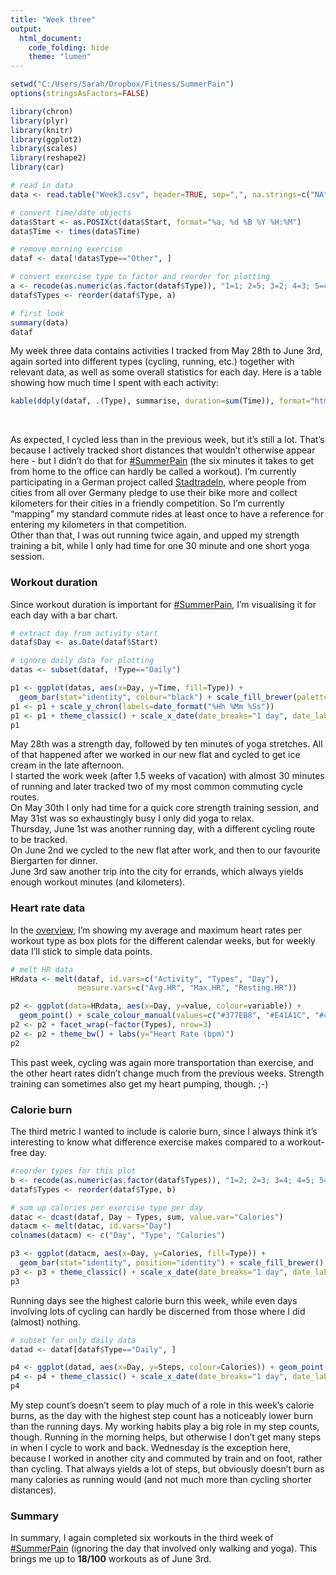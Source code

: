 ```yaml
---
title: "Week three"
output:
  html_document:
    code_folding: hide
    theme: "lumen"
---
```


```r
setwd("C:/Users/Sarah/Dropbox/Fitness/SummerPain")
options(stringsAsFactors=FALSE)

library(chron)
library(plyr)
library(knitr)
library(ggplot2)
library(scales)
library(reshape2)
library(car)
```

```r
# read in data
data <- read.table("Week3.csv", header=TRUE, sep=",", na.strings=c("NA", "--", ""))

# convert time/date objects
data$Start <- as.POSIXct(data$Start, format="%a, %d %B %Y %H:%M")
data$Time <- times(data$Time)

# remove morning exercise
dataf <- data[!data$Type=="Other", ]

# convert exercise type to factor and reorder for plotting
a <- recode(as.numeric(as.factor(dataf$Type)), "1=1; 2=5; 3=2; 4=3; 5=4")
dataf$Types <- reorder(dataf$Type, a)

# first look
summary(data)
dataf
```

My week three data contains activities I tracked from May 28th to June 3rd, again sorted into different types (cycling, running, etc.) together with relevant data, as well as some overall statistics for each day. Here is a table showing how much time I spent with each activity:

```r
kable(ddply(dataf, .(Type), summarise, duration=sum(Time)), format="html", table.attr="style='width:20%;'")
```
<br>

As expected, I cycled less than in the previous week, but it's still a lot. That's because I actively tracked short distances that wouldn't otherwise appear here - but I didn't do that for [#SummerPain](https://twitter.com/search?f=tweets&vertical=default&q=%23summerpain&src=typd) (the six minutes it takes to get from home to the office can hardly be called a workout). I'm currently participating in a German project called [Stadtradeln](https://www.stadtradeln.de/home/), where people from cities from all over Germany pledge to use their bike more and collect kilometers for their cities in a friendly competition. So I'm currently "mapping" my standard commute rides at least once to have a reference for entering my kilometers in that competition.  
Other than that, I was out running twice again, and upped my strength training a bit, while I only had time for one  30 minute and one short yoga session.

### Workout duration

Since workout duration is important for [#SummerPain](https://twitter.com/search?f=tweets&vertical=default&q=%23summerpain&src=typd), I'm visualising it for each day with a bar chart.

```r
# extract day from activity start
dataf$Day <- as.Date(dataf$Start)

# ignore daily data for plotting
datas <- subset(dataf, !Type=="Daily")

p1 <- ggplot(datas, aes(x=Day, y=Time, fill=Type)) +
  geom_bar(stat="identity", colour="black") + scale_fill_brewer(palette="Set1")
p1 <- p1 + scale_y_chron(labels=date_format("%Hh %Mm %Ss"))
p1 <- p1 + theme_classic() + scale_x_date(date_breaks="1 day", date_labels="%B %d")
p1
```

May 28th was a strength day, followed by ten minutes of yoga stretches. All of that happened after we worked in our new flat and cycled to get ice cream in the late afternoon.  
I started the work week (after 1.5 weeks of vacation) with almost 30 minutes of running and later tracked two of my most common commuting cycle routes.  
On May 30th I only had time for a quick core strength training session, and May 31st was so exhaustingly busy I only did yoga to relax.  
Thursday, June 1st was another running day, with a different cycling route to be tracked.  
On June 2nd we cycled to the new flat after work, and then to our favourite Biergarten for dinner.  
June 3rd saw another trip into the city for errands, which always yields enough workout minutes (and kilometers).

### Heart rate data

In the [overview](Overview.html), I'm showing my average and maximum heart rates per workout type as box plots for the different calendar weeks, but for weekly data I'll stick to simple data points.

```r
# melt HR data
HRdata <- melt(dataf, id.vars=c("Activity", "Types", "Day"),
               measure.vars=c("Avg.HR", "Max.HR", "Resting.HR"))

p2 <- ggplot(data=HRdata, aes(x=Day, y=value, colour=variable)) +
  geom_point() + scale_colour_manual(values=c("#377EB8", "#E41A1C", "#4DAF4A"))
p2 <- p2 + facet_wrap(~factor(Types), nrow=3)
p2 <- p2 + theme_bw() + labs(y="Heart Rate (bpm)")
p2
```

This past week, cycling was again more transportation than exercise, and the other heart rates didn't change much from the previous weeks. Strength training can sometimes also get my heart pumping, though. ;-)

### Calorie burn

The third metric I wanted to include is calorie burn, since I always think it's interesting to know what difference exercise makes compared to a workout-free day.

```r
#reorder types for this plot
b <- recode(as.numeric(as.factor(dataf$Types)), "1=2; 2=3; 3=4; 4=5; 5=1")
dataf$Types <- reorder(dataf$Type, b)

# sum up calories per exercise type per day
datac <- dcast(dataf, Day ~ Types, sum, value.var="Calories")
datacm <- melt(datac, id.vars="Day")
colnames(datacm) <- c("Day", "Type", "Calories")

p3 <- ggplot(datacm, aes(x=Day, y=Calories, fill=Type)) +
  geom_bar(stat="identity", position="identity") + scale_fill_brewer()
p3 <- p3 + theme_classic() + scale_x_date(date_breaks="1 day", date_labels="%B %d")
p3
```

Running days see the highest calorie burn this week, while even days involving lots of cycling can hardly be discerned from those where I did (almost) nothing.

```r
# subset for only daily data
datad <- dataf[dataf$Type=="Daily", ]

p4 <- ggplot(datad, aes(x=Day, y=Steps, colour=Calories)) + geom_point()
p4 <- p4 + theme_classic() + scale_x_date(date_breaks="1 day", date_labels="%B %d")
p4
```

My step count's doesn't seem to play much of a role in this week's calorie burns, as the day with the highest step count has a noticeably lower burn than the running days. My working habits play a big role in my step counts, though. Running in the morning helps, but otherwise I don't get many steps in when I cycle to work and back. Wednesday is the exception here, because I worked in another city and commuted by train and on foot, rather than cycling. That always yields a lot of steps, but obviously doesn't burn as many calories as running would (and not much more than cycling shorter distances).

### Summary

In summary, I again completed six workouts in the third week of [#SummerPain](https://twitter.com/search?f=tweets&vertical=default&q=%23summerpain&src=typd) (ignoring the day that involved only walking and yoga). This brings me up to **18/100** workouts as of June 3rd.